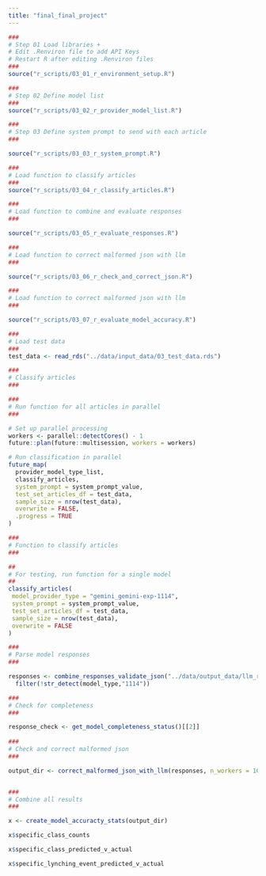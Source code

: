 ```yaml
---
title: "final_final_project"
---
```


```r

###
# Step 01 Load libraries +
# Edit .Renviron file to add API Keys
# Restart R after editing .Renviron files
###
source("r_scripts/03_01_r_environment_setup.R")

###
# Step 02 Define model list
###
source("r_scripts/03_02_r_provider_model_list.R")

###
# Step 03 Define system prompt to send with each article
###

source("r_scripts/03_03_r_system_prompt.R")

###
# Load function to classify articles
###
source("r_scripts/03_04_r_classify_articles.R")

###
# Load function to combine and evaluate responses
###

source("r_scripts/03_05_r_evaluate_responses.R")

###
# Load function to correct malformed json with llm
###

source("r_scripts/03_06_r_check_and_correct_json.R")

###
# Load function to correct malformed json with llm
###

source("r_scripts/03_07_r_evaluate_model_accuracy.R")

###
# Load test data
###
test_data <- read_rds("../data/input_data/03_test_data.rds")

```

```r

###
# Classify articles
###

###
# Run function for all articles in parallel
###

# Set up parallel processing
workers <- parallel::detectCores() - 1
future::plan(future::multisession, workers = workers)

# Run classification in parallel
future_map(
  provider_model_type_list,
  classify_articles,
  system_prompt = system_prompt_value,
  test_set_articles_df = test_data,
  sample_size = nrow(test_data),
  overwrite = FALSE,
  .progress = TRUE
)

###
# Function to classify articles
###

##
# For testing, run function for a single model
##
classify_articles(
 model_provider_type = "gemini_gemini-exp-1114",
 system_prompt = system_prompt_value,
 test_set_articles_df = test_data,
 sample_size = nrow(test_data),
 overwrite = FALSE
)
```

```r
###
# Parse model responses
###

responses <- combine_responses_validate_json("../data/output_data/llm_responses") %>%
  filter(!str_detect(model_type,"1114"))

###
# Check for completeness
###

response_check <- get_model_completeness_status()[[2]]
  
###
# Check and correct malformed json
###

output_dir <- correct_malformed_json_with_llm(responses, n_workers = 10)


###
# Combine all results
###

x <- create_model_accuracty_stats(output_dir)

x$specific_class_counts

x$specific_class_predicted_v_actual

x$specific_lynching_event_predicted_v_actual  



```

